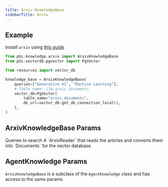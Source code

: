 ```yaml
---
title: Arxiv KnowledgeBase
sidebarTitle: Arxiv
---
```


## Example

<Note>

Install `arxiv` using [this guide](/how-to/install)

</Note>

```python knowledge_base.py
from phi.knowledge.arxiv import ArxivKnowledgeBase
from phi.vectordb.pgvector import PgVector

from resources import vector_db

knowledge_base = ArxivKnowledgeBase(
    queries=["Generative AI", "Machine Learning"],
    # Table name: llm.arxiv_documents
    vector_db=PgVector(
        table_name="arxiv_documents",
        db_url=vector_db.get_db_connection_local(),
    ),
)
```

## ArxivKnowledgeBase Params

<ResponseField name="queries" type="List[str]">
  Queries to search
</ResponseField>
<ResponseField name="reader" type="ArxivReader">
  A `ArxivReader` that reads the articles and converts them into `Documents` for
  the vector database.
</ResponseField>

## AgentKnowledge Params

`ArxivKnowledgeBase` is a subclass of the `AgentKnowledge` class and has access to the same params

<Snippet file="kb-base-reference.mdx" />
